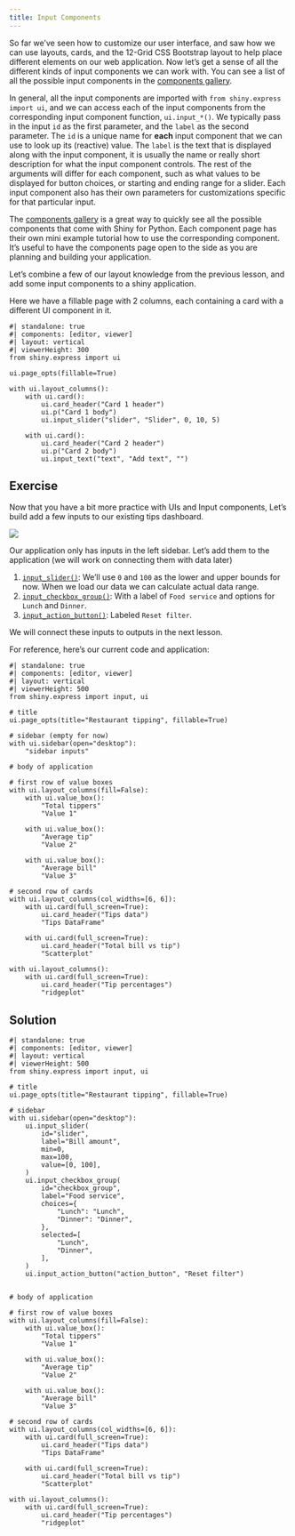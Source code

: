 ```yaml
---
title: Input Components
---
```


<!-- Reference URL:
https://github.com/rstudio/shiny-dev-center/blob/a2a53d9f7f896ad790d9870eb764240eb22f6f25/tutorial/lesson3/index.md
-->

So far we've seen how to customize our user interface,
and saw how we can use layouts, cards, and the 12-Grid CSS Bootstrap layout
to help place different elements on our web application.
Now let's get a sense of all the different kinds of input components we can work with.
You can see a list of all the possible input components in the
[components gallery](/components/).

In general, all the input components are imported with `from shiny.express import ui`,
and we can access each of the input components from the corresponding input
component function, `ui.input_*()`.
We typically pass in the input `id` as the first parameter,
and the `label` as the second parameter.
The `id` is a unique name for **each** input component that we can use
to look up its (reactive) value.
The `label` is the text that is displayed along with the input component,
it is usually the name or really short description for what the input component controls.
The rest of the arguments will differ for each component,
such as what values to be displayed for button choices,
or starting and ending range for a slider.
Each input component also has their own parameters for customizations specific for that particular input.

:::{.callout-tip}
The [components gallery](/components/) is a great way to quickly see all the possible components
that come with Shiny for Python.
Each component page has their own mini example tutorial how to use the corresponding component.
It's useful to have the components page open to the side as you are
planning and building your application.
:::

Let's combine a few of our layout knowledge from the previous lesson,
and add some input components to a shiny application.

Here we have a fillable page with 2 columns, each containing a card
with a different UI component in it.

```shinylive-python
#| standalone: true
#| components: [editor, viewer]
#| layout: vertical
#| viewerHeight: 300
from shiny.express import ui

ui.page_opts(fillable=True)

with ui.layout_columns():
    with ui.card():
        ui.card_header("Card 1 header")
        ui.p("Card 1 body")
        ui.input_slider("slider", "Slider", 0, 10, 5)

    with ui.card():
        ui.card_header("Card 2 header")
        ui.p("Card 2 body")
        ui.input_text("text", "Add text", "")
```



:::{.callout-note .column-page-right}
## Exercise

Now that you have a bit more practice with UIs and Input components,
Let's build add a few inputs to our existing tips dashboard.

![](../../docs/assets/tipping-dashboard.png)

Our application only has inputs in the left sidebar.
Let's add them to the application (we will work on connecting them with data later)

1. [`input_slider()`](https://shiny.posit.co/py/components/inputs/slider-range/):
    We'll use `0` and `100` as the lower and upper bounds for now.
    When we load our data we can calculate actual data range.
2. [`input_checkbox_group()`](https://shiny.posit.co/py/components/inputs/checkbox-group/):
    With a label of `Food service` and options for `Lunch` and `Dinner`.
3. [`input_action_button()`](https://shiny.posit.co/py/components/inputs/action-button/):
    Labeled `Reset filter`.

We will connect these inputs to outputs in the next lesson.

For reference, here's our current code and application:

```shinylive-python
#| standalone: true
#| components: [editor, viewer]
#| layout: vertical
#| viewerHeight: 500
from shiny.express import input, ui

# title
ui.page_opts(title="Restaurant tipping", fillable=True)

# sidebar (empty for now)
with ui.sidebar(open="desktop"):
    "sidebar inputs"

# body of application

# first row of value boxes
with ui.layout_columns(fill=False):
    with ui.value_box():
        "Total tippers"
        "Value 1"

    with ui.value_box():
        "Average tip"
        "Value 2"

    with ui.value_box():
        "Average bill"
        "Value 3"

# second row of cards
with ui.layout_columns(col_widths=[6, 6]):
    with ui.card(full_screen=True):
        ui.card_header("Tips data")
        "Tips DataFrame"

    with ui.card(full_screen=True):
        ui.card_header("Total bill vs tip")
        "Scatterplot"

with ui.layout_columns():
    with ui.card(full_screen=True):
        ui.card_header("Tip percentages")
        "ridgeplot"

```

:::

::: {.callout-caution collapse="true" .column-page-right}

## Solution

```shinylive-python
#| standalone: true
#| components: [editor, viewer]
#| layout: vertical
#| viewerHeight: 500
from shiny.express import input, ui

# title
ui.page_opts(title="Restaurant tipping", fillable=True)

# sidebar
with ui.sidebar(open="desktop"):
    ui.input_slider(
        id="slider",
        label="Bill amount",
        min=0,
        max=100,
        value=[0, 100],
    )
    ui.input_checkbox_group(
        id="checkbox_group",
        label="Food service",
        choices={
            "Lunch": "Lunch",
            "Dinner": "Dinner",
        },
        selected=[
            "Lunch",
            "Dinner",
        ],
    )
    ui.input_action_button("action_button", "Reset filter")


# body of application

# first row of value boxes
with ui.layout_columns(fill=False):
    with ui.value_box():
        "Total tippers"
        "Value 1"

    with ui.value_box():
        "Average tip"
        "Value 2"

    with ui.value_box():
        "Average bill"
        "Value 3"

# second row of cards
with ui.layout_columns(col_widths=[6, 6]):
    with ui.card(full_screen=True):
        ui.card_header("Tips data")
        "Tips DataFrame"

    with ui.card(full_screen=True):
        ui.card_header("Total bill vs tip")
        "Scatterplot"

with ui.layout_columns():
    with ui.card(full_screen=True):
        ui.card_header("Tip percentages")
        "ridgeplot"

```
:::
